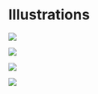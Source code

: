 # Illustrations

![](https://i.redd.it/1davcob7tcif1.jpg)

![](https://i.redd.it/9u6tyjb7tcif1.jpg)

![](https://i.redd.it/3dgmbzd7tcif1.jpg)

![](https://i.redd.it/zs2o7qb7tcif1.jpg)
